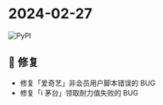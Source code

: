 # 2024-02-27

![PyPI](https://img.shields.io/badge/Pypi-v24.2.27-brightgreen)

## 🐛 修复

- 修复「爱奇艺」非会员用户脚本错误的 BUG
- 修复「i 茅台」领取耐力值失败的 BUG
